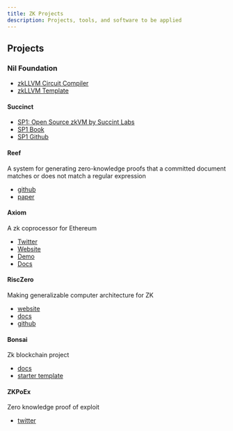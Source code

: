 ```yaml
---
title: ZK Projects
description: Projects, tools, and software to be applied
---
```


## Projects

### Nil Foundation

- [zkLLVM Circuit Compiler](https://github.com/NilFoundation/zkLLVM)
- [zkLLVM Template](https://github.com/NilFoundation/zkllvm-template)

#### Succinct

- [SP1: Open Source zkVM by Succint Labs](https://blog.succinct.xyz/introducing-sp1/)
- [SP1 Book](https://succinctlabs.github.io/sp1/)
- [SP1 Github](https://github.com/succinctlabs/sp1)

#### Reef

A system for generating zero-knowledge proofs that a committed document matches or does not match a regular expression

- [github](https://github.com/eniac/Reef)
- [paper](https://eprint.iacr.org/2023/1886)

#### Axiom 

A zk coprocessor for Ethereum

- [Twitter](https://twitter.com/axiom_xyz)
- [Website](www.axiom.xyz)
- [Demo](demo.axiom.xyz)
- [Docs](docs.axiom.xyz)

#### RiscZero 

Making generalizable computer architecture for ZK

- [website](https://www.risczero.com/)
- [docs](https://dev.risczero.com/)
- [github](https://github.com/risc0/risc0)

#### Bonsai

Zk blockchain project

- [docs](https://dev.bonsai.xyz/)
- [starter template](https://github.com/risc0/bonsai-foundry-template)

#### ZKPoEx 

Zero knowledge proof of exploit

- [twitter](https://twitter.com/zkpoex)